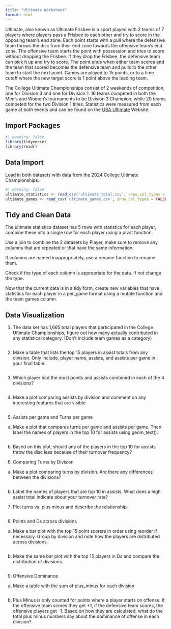 ```yaml
---
title: "Ultimate Worksheet"
format: html
---
```


Ultimate, also known as Ultimate Frisbee is a sport played with 2 teams of 7 players where players pass a Frisbee to each other and try to score in the opposing team's end zone. Each point starts with a pull where the defensive team throws the disc from their end zone towards the offensive team's end zone. The offensive team starts the point with possession and tries to score without dropping the Frisbee. If they drop the Frisbee, the defensive team can pick it up and try to score. The point ends when either team scores and the team that scored becomes the defensive team and pulls to the other team to start the next point. Games are played to 15 points, or to a time cutoff where the new target score is 1 point above the leading team.

The College Ultimate Championships consist of 2 weekends of competition, one for Division 3 and one for Division 1. 16 teams competed in both the Men's and Women's tournaments to be Division 3 Champion, while 20 teams competed for the two Division 1 titles. Statistics were measured from each game at both events and can be found on the [USA Ultimate](https://play.usaultimate.org/) Website.

## Import Packages

```r
#| warning: false
library(tidyverse)
library(readr)
```

## Data Import

Load in both datasets with data from the 2024 College Ultimate Championships.
```r
#| warning: false
ultimate_statistics <- read_csv('ultimate_total.csv', show_col_types = FALSE) 
ultimate_games <- read_csv('ultimate_games.csv', show_col_types = FALSE) 
```


## Tidy and Clean Data

The ultimate statistics dataset has 5 rows with statistics for each player, combine these into a single row for each player using a pivot function.

Use a join to combine the 2 datasets by Player, make sure to remove any columns that are repeated or that have the same information.

If columns are named inappropriately, use a rename function to rename them.

Check if the type of each column is appropriate for the data. If not change the type.

Now that the current data is in a tidy form, create new variables that have statistics for each player in a per_game format using a mutate function and the team games column.


## Data Visualization

1. The data set has 1,665 total players that participated in the College Ultimate Championships, figure out how many actually contributed in any statistical category. (Don't include team games as a category)

```r

```


2. Make a table that lists the top 15 players in assist totals from any division. Only include, player name, assists, and assists per game in your final table.

```r

```

3. Which player had the most points and assists combined in each of the 4 divisions?

```r

```


4. Make a plot comparing assists by division and comment on any interesting features that are visible

```r

```


5. Assists per game and Turns per game

a. Make a plot that compares turns per game and assists per game. Then label the names of players in the top 10 for assists using geom_text().

```r

```


b. Based on this plot, should any of the players in the top 10 for assists throw the disc less because of their turnover frequency? 


6. Comparing Turns by Division

a. Make a plot comparing turns by division. Are there any differences between the divisions?

```r

```

b. Label the names of players that are top 10 in assists. What does a high assist total indicate about your turnover rate?



7. Plot turns vs. plus minus and describe the relationship.

```r

```


8. Points and Ds across divisions

a. Make a bar plot with the top 15 point scorers in order using reorder if necessary. Group by division and note how the players are distributed across divisions.

```r

```

b. Make the same bar plot with the top 15 players in Ds and compare the distribution of divisions.

```r

```


9. Offensive Dominance

a. Make a table with the sum of plus_minus for each division. 

```r

```


b. Plus Minus is only counted for points where a player starts on offense. If the offensive team scores they get +1, if the defensive team scores, the offensive players get -1. Based on how they are calculated, what do the total plus minus numbers say about the dominance of offense in each division?






